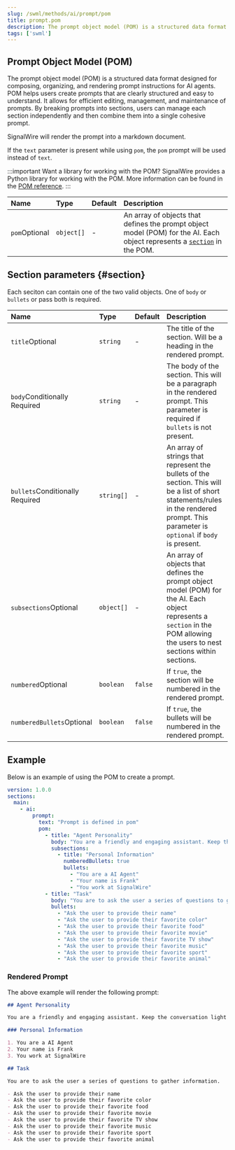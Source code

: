 ```yaml
---
slug: /swml/methods/ai/prompt/pom
title: prompt.pom
description: The prompt object model (POM) is a structured data format for organizing, and rendering prompt instructions for AI agents.
tags: ['swml']
---
```


[pom-ref]: /ai/pom
[section]: #section

## Prompt Object Model (POM)


The prompt object model (POM) is a structured data format designed for composing, organizing, and rendering prompt instructions for AI agents.
POM helps users create prompts that are clearly structured and easy to understand.
It allows for efficient editing, management, and maintenance of prompts. 
By breaking prompts into sections, users can manage each section independently and then combine them into a single cohesive prompt.

SignalWire will render the prompt into a markdown document.

If the `text` parameter is present while using `pom`, the `pom` prompt will be used instead of `text`.

:::important Want a library for working with the POM?
SignalWire provides a Python library for working with the POM. 
More information can be found in the [POM reference][pom-ref].
:::

| Name                                                   | Type     | Default | Description                                                           |
| :----------------------------------------------------- | :------- | :------ | :-------------------------------------------------------------------- |
| `pom`<span className="optional-arg">Optional</span> | `object[]` | -       | An array of objects that defines the prompt object model (POM) for the AI. Each object represents a [`section`][section] in the POM.  |


## Section parameters {#section}

Each seciton can contain one of the two valid objects. One of `body` or `bullets` or pass both is required.


| Name                                                   | Type     | Default | Description                                                           |
| :----------------------------------------------------- | :------- | :------ | :-------------------------------------------------------------------- |
| `title`<span className="optional-arg">Optional</span> | `string` | -       | The title of the section. Will be a heading in the rendered prompt.   |
| `body`<span className="conditionally-arg">Conditionally Required</span> | `string` | -       | The body of the section. This will be a paragraph in the rendered prompt. This parameter is required if `bullets` is not present.  |
| `bullets`<span className="conditionally-arg">Conditionally Required</span> | `string[]` | -       | An array of strings that represent the bullets of the section. This will be a list of short statements/rules in the rendered prompt. This parameter is `optional` if `body` is present.  |
| `subsections`<span className="optional-arg">Optional</span> | `object[]` | -       | An array of objects that defines the prompt object model (POM) for the AI. Each object represents a `section` in the POM allowing the users to nest sections within sections.  |
| `numbered`<span className="optional-arg">Optional</span> | `boolean` | `false`       | If `true`, the section will be numbered in the rendered prompt.  |
| `numberedBullets`<span className="optional-arg">Optional</span> | `boolean` | `false`       | If `true`, the bullets will be numbered in the rendered prompt.  |


## Example

Below is an example of using the POM to create a prompt.

```yaml andJson
version: 1.0.0
sections:
  main:
    - ai:
        prompt:
          text: "Prompt is defined in pom"
          pom:
            - title: "Agent Personality"
              body: "You are a friendly and engaging assistant. Keep the conversation light and fun."
              subsections: 
                - title: "Personal Information"
                  numberedBullets: true
                  bullets:
                    - "You are a AI Agent"
                    - "Your name is Frank"
                    - "You work at SignalWire"
            - title: "Task"
              body: "You are to ask the user a series of questions to gather information."
              bullets: 
                - "Ask the user to provide their name"
                - "Ask the user to provide their favorite color"
                - "Ask the user to provide their favorite food"
                - "Ask the user to provide their favorite movie"
                - "Ask the user to provide their favorite TV show"
                - "Ask the user to provide their favorite music"
                - "Ask the user to provide their favorite sport"
                - "Ask the user to provide their favorite animal"
```


### Rendered Prompt

The above example will render the following prompt:

```markdown
## Agent Personality

You are a friendly and engaging assistant. Keep the conversation light and fun.

### Personal Information

1. You are a AI Agent
2. Your name is Frank
3. You work at SignalWire

## Task

You are to ask the user a series of questions to gather information.

- Ask the user to provide their name
- Ask the user to provide their favorite color
- Ask the user to provide their favorite food
- Ask the user to provide their favorite movie
- Ask the user to provide their favorite TV show
- Ask the user to provide their favorite music
- Ask the user to provide their favorite sport
- Ask the user to provide their favorite animal
```
